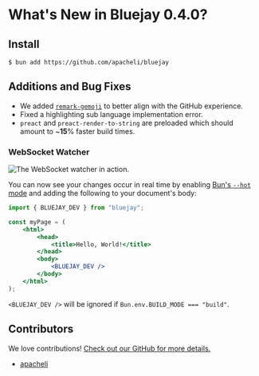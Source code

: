 
# What's New in Bluejay 0.4.0?

## Install

```
$ bun add https://github.com/apacheli/bluejay
```

## Additions and Bug Fixes

- We added [`remark-gemoji`](https://github.com/remarkjs/remark-gemoji) to better align with the GitHub experience.
- Fixed a highlighting sub language implementation error.
- `preact` and `preact-render-to-string` are preloaded which should amount to ~**15**% faster build times.

### WebSocket Watcher

<img src="/bluejay/images/0.4.0-ws-watcher.avif" alt="The WebSocket watcher in action." />

You can now see your changes occur in real time by enabling [Bun's `--hot` mode](https://bun.sh/docs/runtime/hot#hot-mode) and adding the following to your document's body:

```jsx
import { BLUEJAY_DEV } from "bluejay";

const myPage = (
    <html>
        <head>
            <title>Hello, World!</title>
        </head>
        <body>
            <BLUEJAY_DEV />
        </body>
    </html>
);
```

`<BLUEJAY_DEV />` will be ignored if `Bun.env.BUILD_MODE === "build"`.

## Contributors

We love contributions! [Check out our GitHub for more details.](https://github.com/apacheli/bluejay)

- [apacheli](https://github.com/apacheli)
